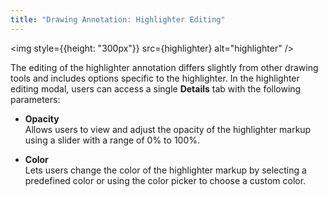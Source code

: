```yaml
---
title: "Drawing Annotation: Highlighter Editing"
---
```



<img style={{height: "300px"}}  src={highlighter} alt="highlighter" />

The editing of the highlighter annotation differs slightly from other drawing tools and includes options specific to the highlighter. In the highlighter editing modal, users can access a single **Details** tab with the following parameters:

- **Opacity**  
  Allows users to view and adjust the opacity of the highlighter markup using a slider with a range of 0% to 100%.

- **Color**  
  Lets users change the color of the highlighter markup by selecting a predefined color or using the color picker to choose a custom color.


